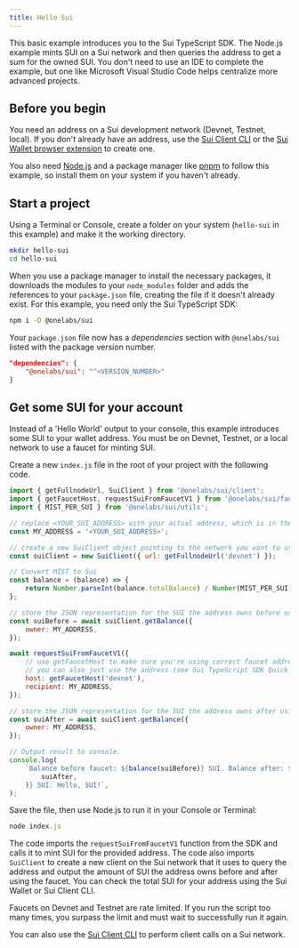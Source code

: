 ```yaml
---
title: Hello Sui
---
```


This basic example introduces you to the Sui TypeScript SDK. The Node.js example mints SUI on a Sui
network and then queries the address to get a sum for the owned SUI. You don't need to use an IDE to
complete the example, but one like Microsoft Visual Studio Code helps centralize more advanced
projects.

## Before you begin

You need an address on a Sui development network (Devnet, Testnet, local). If you don't already have
an address, use the [Sui Client CLI](https://docs.sui.io/references/cli/client) or the
[Sui Wallet browser extension](https://docs.mystenlabs.com) to create one.

You also need [Node.js](https://nodejs.org/en/download/current) and a package manager like
[pnpm](https://pnpm.io/installation) to follow this example, so install them on your system if you
haven't already.

## Start a project

Using a Terminal or Console, create a folder on your system (`hello-sui` in this example) and make
it the working directory.

```sh
mkdir hello-sui
cd hello-sui
```

When you use a package manager to install the necessary packages, it downloads the modules to your
`node_modules` folder and adds the references to your `package.json` file, creating the file if it
doesn't already exist. For this example, you need only the Sui TypeScript SDK:

```sh npm2yarn
npm i -D @onelabs/sui
```

Your `package.json` file now has a _dependencies_ section with `@onelabs/sui` listed with the package
version number.

```json
"dependencies": {
    "@onelabs/sui": "^<VERSION_NUMBER>"
}
```

## Get some SUI for your account

Instead of a 'Hello World' output to your console, this example introduces some SUI to your wallet
address. You must be on Devnet, Testnet, or a local network to use a faucet for minting SUI.

Create a new `index.js` file in the root of your project with the following code.

```js
import { getFullnodeUrl, SuiClient } from '@onelabs/sui/client';
import { getFaucetHost, requestSuiFromFaucetV1 } from '@onelabs/sui/faucet';
import { MIST_PER_SUI } from '@onelabs/sui/utils';

// replace <YOUR_SUI_ADDRESS> with your actual address, which is in the form 0x123...
const MY_ADDRESS = '<YOUR_SUI_ADDRESS>';

// create a new SuiClient object pointing to the network you want to use
const suiClient = new SuiClient({ url: getFullnodeUrl('devnet') });

// Convert MIST to Sui
const balance = (balance) => {
	return Number.parseInt(balance.totalBalance) / Number(MIST_PER_SUI);
};

// store the JSON representation for the SUI the address owns before using faucet
const suiBefore = await suiClient.getBalance({
	owner: MY_ADDRESS,
});

await requestSuiFromFaucetV1({
	// use getFaucetHost to make sure you're using correct faucet address
	// you can also just use the address (see Sui TypeScript SDK Quick Start for values)
	host: getFaucetHost('devnet'),
	recipient: MY_ADDRESS,
});

// store the JSON representation for the SUI the address owns after using faucet
const suiAfter = await suiClient.getBalance({
	owner: MY_ADDRESS,
});

// Output result to console.
console.log(
	`Balance before faucet: ${balance(suiBefore)} SUI. Balance after: ${balance(
		suiAfter,
	)} SUI. Hello, SUI!`,
);
```

Save the file, then use Node.js to run it in your Console or Terminal:

```javascript
node index.js
```

The code imports the `requestSuiFromFaucetV1` function from the SDK and calls it to mint SUI for the
provided address. The code also imports `SuiClient` to create a new client on the Sui network that
it uses to query the address and output the amount of SUI the address owns before and after using
the faucet. You can check the total SUI for your address using the Sui Wallet or Sui Client CLI.

<Callout type="info">
	Faucets on Devnet and Testnet are rate limited. If you run the script too many times, you surpass
	the limit and must wait to successfully run it again.
</Callout>

You can also use the [Sui Client CLI](https://docs.sui.io/references/cli/client) to perform client
calls on a Sui network.
